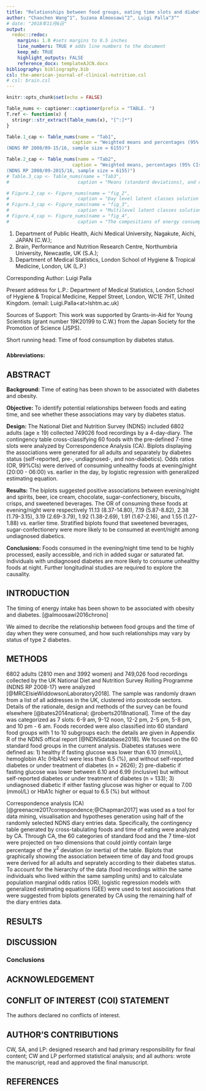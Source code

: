 ```yaml
---
title: "Relationships between food groups, eating time slots and diabetes status in adults from the UK National Diet and Nutrition Survey (2008–2017)"
author: "Chaochen Wang^1^, Suzana Almoosawi^2^, Luigi Palla^3^"
# date: "2018年11月6日"
output: 
  redoc::redoc:
    margins: 1.0 #sets margins to 0.5 inches
    line_numbers: TRUE # adds line numbers to the document
    keep_md: TRUE
    highlight_outputs: FALSE
    reference_docx: templateAJCN.docx
bibliography: bibliography.bib
csl: the-american-journal-of-clinical-nutrition.csl
# csl: brain.csl
---
```


```r
knitr::opts_chunk$set(echo = FALSE)
```




```r
Table_nums <- captioner::captioner(prefix = "TABLE. ")
T.ref <- function(x) {
  stringr::str_extract(Table_nums(x), "[^:]*")
}

Table.1_cap <- Table_nums(name = "Tab1", 
                        caption = "Weighted means and percentages (95% CI) of the nutrients intake according to individual level carbohydrate eating classes. 
(NDNS RP 2008/09-15/16, sample size = 6155)")

Table.2_cap <- Table_nums(name = "Tab2",
                        caption = "Weighted means, percentages (95% CIs) of the characteristics by latent class memberships in the UK adults.
(NDNS RP 2008/09-2015/16, sample size = 6155)")
# Table.3_cap <- Table_nums(name = "Tab3", 
#                         caption = "Means (standard deviations), and counts (%) of the characteristics of different types of carbohydrate eating days.")

# Figure.2_cap <- Figure_nums(name = "fig_2", 
#                         caption = "Day level latent classes solution for carbohydrate temporal eating patterns.")
# Figure.3_cap <- Figure_nums(name = "fig_3", 
#                         caption = "Multilevel latent classes solution for carbohydrate temporal eating patterns: 3 classes in day level, 3 classes in individual level.")
# Figure.4_cap <- Figure_nums(name = "fig_4", 
#                         caption = "The compositions of energy consumption within each time slot by individual level carbohydrate eating classes.")

```


1. Department of Public Health, Aichi Medical University, Nagakute, Aichi, JAPAN (C.W.);
3. Brain, Performance and Nutrition Research Centre, Northumbria University, Newcastle, UK (S.A.);
1. Department of Medical Statistics, London School of Hygiene & Tropical Medicine, London, UK (L.P.)

Corresponding Author: Luigi Palla

Present address for L.P.: Department of Medical Statistics, London School of Hygiene & Tropical Medicine, Keppel Street, London, WC1E 7HT, United Kingdom. (email: Luigi.Palla\<at\>lshtm.ac.uk)

Sources of Support: This work was supported by Grants-in-Aid for Young Scientists (grant number 19K20199 to C.W.) from the Japan Society for the Promotion of Science (JSPS).

Short running head: Time of food consumption by diabetes status.  

##### 

**Abbreviations:** 

<!-- MLCA, multilevel latent class analysis; T2D, type 2 diabetes; CVD, cardiovascular disease; NDNS RP, National Diet and Nutrition Survey Rolling Programme; PHE, Public Health England; FSA, Food Standards Agency; PSU, primary sampling units; BMI, body mass index; WC, waist circumferences; HDL, high-density lipoprotein; LDL, low-density lipoprotein; TG, triglycerides; HbA1c, hemoglobin A1c; CI, confidence interval. -->


##### 

## ABSTRACT

**Background:** Time of eating has been shown to be associated with diabetes and obesity. 

**Objective:**  To identify potential relationships between foods and eating time, and see whether these associations may vary by diabetes status.

**Design:** The National Diet and Nutrition Survey (NDNS) included 6802 adults (age $\geqslant$ 19) collected 749026 food recordings by a 4-day-diary. The contingency table cross-classifying 60 foods with the pre-defined 7-time slots were analyzed by Correspondence Analysis (CA). Biplots displaying the associations were generated for all adults and separately by diabetes status (self-reported, pre-, undiagnosed-, and non-diabetics). Odds ratios (OR, 99%CIs) were derived of consuming unhealthy foods at evening/night (20:00 - 06:00) vs. earlier in the day, by logistic regression with generalized estimating equation.

**Results:** The biplots suggested positive associations between evening/night and spirits, beer, ice cream, chocolate, sugar-confectionery, biscuits, crisps, and sweetened beverages. The OR of consuming these foods at evening/night were respectively 11.13 (8.37-14.80), 7.19 (5.87-8.82), 2.38 (1.79-3.15), 3.19 (2.69-3.79), 1.92 (1.38-2.69), 1.91 (1.67-2.16), and 1.55 (1.27-1.88) vs. earlier time. Stratified biplots found that sweetened beverages, sugar-confectionery were more likely to be consumed at event/night among undiagnosed diabetics.

**Conclusions:** Foods consumed in the evening/night time tend to be highly processed, easily accessible, and rich in added sugar or saturated fat. Individuals with undiagnosed diabetes are more likely to consume unhealthy foods at night. Further longitudinal studies are required to explore the causality.


##### 

## INTRODUCTION

The timing of energy intake has been shown to be associated with obesity and diabetes. [@almoosawi2016chrono] 

We aimed to decribe the relationship between food groups and the time of day when they were consumed, and how such relationships may vary by status of type 2 diabetes.

## METHODS 


6802 adults (2810 men and 3992 women) and 749,026 food recordings collected by the UK National Diet and Nutrition Survey Rolling Programme (NDNS RP 2008-17) were analyzed [@MRCElsieWiddowsonLaboratory2018]. The sample was randomly drawn from a list of all addresses in the UK, clustered into postcode sectors. Details of the rationale, design and methods of the survey can be found elsewhere [@bates2014national; @roberts2018national]. Time of the day was categorized as 7 slots: 6-9 am, 9-12 noon, 12-2 pm, 2-5 pm, 5-8 pm, and 10 pm - 6 am. Foods recorded were also classified into 60 standard food groups with 1 to 10 subgroups each: the details are given in Appendix R of the NDNS offical report [@NDNSdatabase2018]. We focused on the 60 standard food groups in the current analysis. Diabetes statuses were defined as: 1) healthy if fasting glucose was lower than 6.10 (mmol/L), hemoglobin A1c (HbA1c) were less than 6.5 (%), and without self-reported diabetes or under treatment of diabetes (n = 2626); 2) pre-diabetic if fasting glucose was lower between 6.10 and 6.99 (inclusive) but without self-reported diabetes or under treatment of diabetes (n = 133); 3) undiagnosed diabetic if either fasting glucose was higher or equal to 7.00 (mmol/L) or HbA1c higher or equal to 6.5 (%) but without 

Correspondence analysis (CA) [@greenacre2017correspondence;@Chapman2017] was used as a tool for data mining, visualisation and hypotheses generation using half of the randomly selected NDNS diary entries data. Specifically, the contingency table generated by cross-tabulating foods and time of eating were analyzed by CA. Through CA, the 60 categories of standard food and the 7 time-slot were projected on two dimensions that could jointly contain large percentage of the $\chi^2$ deviation (or inertia) of the table. Biplots that graphically showing the association between time of day and food groups were derived for all adults and seprately according to their diabetes status. To account for the hierarchy of the data (food recordings within the same individuals who lived within the same sampling units) and to calculate population marginal odds ratios (OR), logistic regression models with generalized estimating equations (GEE) were used to test associations that were suggested from biplots generated by CA using the remaining half of the diary entries data. 









<!-- ### Other variables and analyses -->

<!-- Computer-assisted personal interviews were undertaken by trained interviewers to collect background information of the participants on smoking habits (current, ex-smoker, and never), ethnicity (white, non-white), education level (lower than degree/degree or above level), living with a partner or not, and other socio-demographic variables. Participants also had their height, weight, blood pressure, and waist circumferences (WC) measured by the nurses during the visit of the interview. A self-completion questionnaire - the Recent Physical Activity Questionnaire (RPAQ) [@besson2009estimating] was used to estimate physical activity. Blood samples were taken from the participants. Serum total, high-density lipoprotein (HDL), and low-density lipoprotein (LDL), cholesterol, triglycerides (TG), fasting blood glucose, hemoglobin A1c (HbA1c) were measured. HbA1c of 6.5% was used as the cut off value for diagnosing diabetes. Hypertension was defined as with systolic blood pressure of 140 mmHg or above, or diastolic blood pressure of 90 mmHg or above, or taking any medication specifically to reduce blood pressure. Body mass index (BMI), was calculated as weight in kilograms divided by height in square meters. BMI was then categorized into less than 25 kg/m^2^ (normal weight), 25 to 30 kg/m^2^ (overweight), and higher or equal to 30 kg/m^2^ (obese). -->

<!-- Individual-level point estimates and 95% confidence intervals (CIs) were estimated by applying individual, nurse visiting, and blood sample weights accordingly to adjust for differences in sample selection and the clustered survey design. Descriptive statistics of participants were presented as weighted means (95% CI) or weight percentages (95% CI). After examining the distribution of the data, the following variables were log-transformed to improve normality: fasting blood glucose, HbA1c, TC, LDL, HDL, TG and average physical activity duration per day. Weighted geometric mean (95% CI) were used for all log-transformed variables. Weighted estimates of nutrients consumption across the 7-time slots of the day were calculated for each individual-level latent class. Contributions (%) of the average energy intake within time slots were evaluated by determining the percentages of energy coming from carbohydrate, fat, protein, and alcohol intake.  -->

<!-- For continuous variables, the *F* test was used to determine differences between latent classes with Bonferroni correction to account for multiple testing across > 2 classes when applicable. For categorical variables, differences between latent classes were assessed using the adjusted Pearson $\chi^2$ test for survey data. Survey-designed multivariable logistic regression (for hypertension), linear regression models (for BMI and WC) were used to test for associations between individual-level latent classes of carbohydrate eating patterns and WC/BMI. Since diabetic participants may or may not modify their carbohydrate eating habits, we also fitted all the above-mentioned regression models restricted to those without diabetes. All statistical analyses were performed with `svyset` command as implemented in Stata software version 15.1 [@stata15].  -->

## RESULTS



## DISCUSSION 


### Conclusions


## ACKNOWLEDGEMENT 

## CONFLIT OF INTEREST (COI) STATEMENT
The authors declared no conflicts of interest.

## AUTHOR'S CONTRIBUTIONS

CW, SA, and LP: designed research and had primary responsibility for final content; CW and LP performed statistical analysis; and all authors: wrote the manuscript, read and approved the final manuscript.

#####

## REFERENCES



